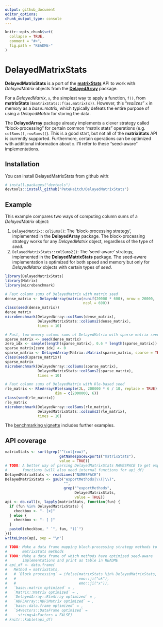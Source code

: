 ```yaml
---
output: github_document
editor_options: 
chunk_output_type: console
---
```


<!-- README.md is generated from README.Rmd. Please edit that file -->

```r
knitr::opts_chunk$set(
  collapse = TRUE,
  comment = "#>",
  fig.path = "README-"
)
```

# DelayedMatrixStats

**DelayedMatrixStats** is a port of the 
[**matrixStats**](https://CRAN.R-project.org/package=matrixStats) API to work 
with *DelayedMatrix* objects from the 
[**DelayedArray**](http://bioconductor.org/packages/DelayedArray/) package.

For a *DelayedMatrix*, `x`, the simplest way to apply a function, `f()`, from 
**matrixStats** is`matrixStats::f(as.matrix(x))`. However, this "*realizes*" 
`x` in memory as a *base::matrix*, which typically defeats the entire purpose 
of using a *DelayedMatrix* for storing the data.

The **DelayedArray** package already implements a clever strategy called 
"block-processing" for certain common "matrix stats" operations (e.g. 
`colSums()`, `rowSums()`). This is a good start, but not all of the 
**matrixStats** API is currently supported. Furthermore, certain operations can 
be optimized with additional information about `x`. I'll refer to these 
"seed-aware" implementations.

## Installation

You can install DelayedMatrixStats from github with:

```r
# install.packages("devtools")
devtools::install_github("PeteHaitch/DelayedMatrixStats")
```

## Example

This example compares two ways of computing column sums of a *DelayedMatrix* 
object:

1. `DelayedMatrix::colSums()`: The 'block-processing strategy', implemented in the **DelayedArray** package. The block-processing strategy works for any *DelayedMatrix* object, regardless of the type of *seed*.
2. `DelayedMatrixStats::colSums2()`: The 'seed-aware' strategy, implemented in the 
**DelayedMatrixStats** package. The seed-aware implementation is optimized for both speed and memory but only for *DelayedMatrix* objects with certain types of *seed*.

```r
library(DelayedMatrixStats)
library(Matrix)
library(microbenchmark)

# Fast column sums of DelayedMatrix with matrix seed
dense_matrix <- DelayedArray(matrix(runif(20000 * 600), nrow = 20000,
                                    ncol = 600))
class(seed(dense_matrix))
dense_matrix
microbenchmark(DelayedArray::colSums(dense_matrix),
               DelayedMatrixStats::colSums2(dense_matrix),
               times = 10)

# Fast, low-memory column sums of DelayedMatrix with sparse matrix seed
sparse_matrix <- seed(dense_matrix)
zero_idx <- sample(length(sparse_matrix), 0.6 * length(sparse_matrix))
sparse_matrix[zero_idx] <- 0
sparse_matrix <- DelayedArray(Matrix::Matrix(sparse_matrix, sparse = TRUE))
class(seed(sparse_matrix))
sparse_matrix
microbenchmark(DelayedArray::colSums(sparse_matrix),
               DelayedMatrixStats::colSums2(sparse_matrix),
               times = 10)

# Fast column sums of DelayedMatrix with Rle-based seed
rle_matrix <- RleArray(Rle(sample(2L, 200000 * 6 / 10, replace = TRUE), 100),
                       dim = c(2000000, 6))
class(seed(rle_matrix))
rle_matrix
microbenchmark(DelayedArray::colSums(rle_matrix),
               DelayedMatrixStats::colSums2(rle_matrix),
               times = 10)
```

The [benchmarking vignette](vignettes/benchmarking.Rmd) includes further 
examples.

## API coverage

```r
matrixStats <- sort(grep("^(col|row)", 
                         getNamespaceExports("matrixStats"), 
                         value = TRUE))
# TODO: A better way of parsing DelayedMatrixStats NAMESPACE to get exported 
#       functions (will also need internal functions for api_df)
DelayedMatrixStats <- readLines("NAMESPACE")
DelayedMatrixStats <- gsub("exportMethods|\\(|\\)", 
                           "",
                           grep("^exportMethods", 
                                DelayedMatrixStats, 
                                value = TRUE))
api <- do.call(c, lapply(matrixStats, function(fun) {
  if (fun %in% DelayedMatrixStats) {
    checkbox <- "- [x]"
  } else {
    checkbox <- "- [ ]"
  }
  paste0(checkbox, " `", fun, "()`")
}))
writeLines(api, sep = "\n")

# TODO: Make a data frame mapping block-processing strategy methods to 
#       matrixStats methods
# TODO: Make a data frame of which methods have optimized seed-aware 
#       implementations and print as table in README
# api_df <- data.frame(
#   Method = matrixStats,
#   # `Block processing` = ifelse(matrixStats %in% DelayedMatrixStats,
#   #                             emo::ji("ok"),
#   #                             emo::ji("x")),
#   `base::matrix optimized` = ,
#   `Matrix::Matrix optimized` = ,
#   `DelayedArray::RleArray optimized` = ,
#   `HDF5Array::HDF5Matrix optimized` = ,
#   `base::data.frame optimized` = ,
#   `S4Vectors::DataFrame optimized` =
#     stringsAsFactors = FALSE)
# knitr::kable(api_df)
```
